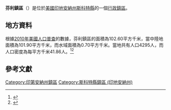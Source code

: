 {{noteTA
|G1=USState
|G2=地名
|G3=Unit
}}
{{Infobox settlement
|official_name            = 芬利鎮區
|native_name = Finley Township
|settlement_type          = [[行政鎮區|行政鎮區]]
|image_skyline            = 
|imagesize                = 
|image_map                = Map highlighting Finley Township, Scott County, Indiana.svg
|mapsize                  = 250px
|pushpin_map  =USA Indiana
|pushpin_label = 芬利鎮區
|pushpin_label_position   = top
|pushpin_map_caption      = 芬利鎮區在印地安納州的位置
|subdivision_type         = [[世界政區索引|國家]]
|subdivision_type1        = [[美国州份|州份]]
|subdivision_type2        = [[印地安納州行政区划|縣]]
|subdivision_name         = [[美国|美国]]
|subdivision_name1        = [[印地安納州|印地安納州]]
|subdivision_name2        = [[斯科特縣_(印地安納州)|斯科特縣]]
|elevation_ft             = 623
|elevation_m              = 190
|timezone                 = [[北美东部時區|北美东部時區]]
|area_total_km2           = 102.60
|area_land_km2            = 101.90
|area_water_km2           = 0.70
|area_total_sq_mi         = 
|area_land_sq_mi          = 
|area_water_sq_mi         = 
|population_as_of         = [[2010年美國人口普查|2010]]
|population_footnotes     = 
|population_total         = 4295
|population_density_km2   = auto
|population_density_sq_mi = auto
|utc_offset               = -5
|coordinates              = {{coord|38|38|53|N|85|51|08|W|type:city_region:US-AL_source:GNS-enwiki|display=inline,title}}
| coor_pinpoint           = 
| coordinates_footnotes   = 
|timezone_DST             = EDT
|utc_offset_DST           = -4
|postal_code_type         = [[美國郵區編號|郵區編號]]
|postal_code              = 
|area_code                = {{link-en|电话区号812|Area code 812|812}}
|blank_name = [[地名信息系统|GNIS ID]]
|blank_info = 453295
}}
'''芬利鎮區'''（{{lang-en|Finley Township}}）是位於[[美國|美國]][[印地安納州|印地安納州]][[斯科特縣_(印地安納州)|斯科特縣]]的一個[[行政鎮區|行政鎮區]]。

== 地方資料 ==
根據[[2010年美國人口普查|2010年美國人口普查]]的數據，芬利鎮區的面積為102.60平方千米，當中陸地面積為101.90平方千米，而水域面積為0.70平方千米。當地共有人口4295人，而人口密度為每平方千米41.86人。<ref name="GR8">{{cite web|url=http://factfinder2.census.gov|publisher=[[美国人口调查局|美国人口调查局]]|accessdate=2011-05-14|title=American FactFinder|archive-date=2013-09-11|archive-url=https://web.archive.org/web/20130911234518/http://factfinder2.census.gov/|dead-url=no}}</ref><ref>{{cite web|url=https://www.citypopulation.de/en/usa/indiana/admin/|title=USA: Indiana (Counties and Townships) - City Population|access-date=2020-08-18|archive-date=2020-04-22|archive-url=https://web.archive.org/web/20200422090607/https://www.citypopulation.de/en/usa/indiana/admin/|dead-url=no}}</ref>

== 參考文獻 ==
{{reflist}}

{{斯科特縣 (印地安納州)}}

{{DEFAULTSORT:Finley Township}}
[[Category:印第安納州鎮區|Category:印第安納州鎮區]]
[[Category:斯科特縣鎮區_(印地安納州)|Category:斯科特縣鎮區 (印地安納州)]]

{{Indiana-geo-stub}}